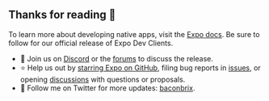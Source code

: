 
## Thanks for reading 👏

To learn more about developing native apps, visit the [Expo docs](https://docs.expo.io/). Be sure to follow for our official release of Expo Dev Clients.

- 💬 Join us on [Discord](https://chat.expo.dev/) or the [forums](https://forums.expo.dev/) to discuss the release.
- ⭐️ Help us out by [starring Expo on GitHub](https://github.com/expo/expo), filing bug reports in [issues](https://github.com/expo/expo/issues), or opening [discussions](https://github.com/expo/expo/discussions) with questions or proposals.
- 🥓 Follow me on Twitter for more updates: [baconbrix](https://twitter.com/Baconbrix).

<Embed url="https://github.com/evanbacon" />

<Embed url="https://twitter.com/baconbrix" />
